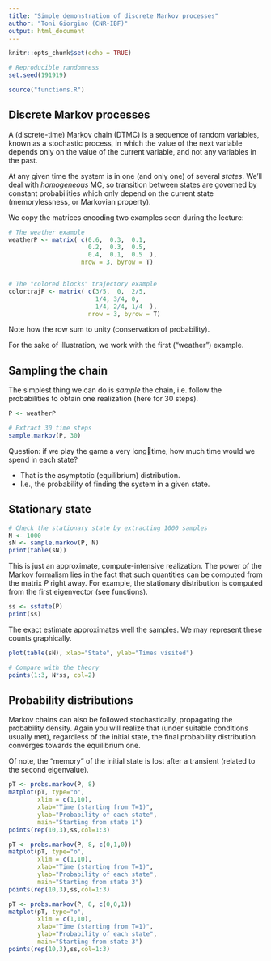 ```yaml
---
title: "Simple demonstration of discrete Markov processes"
author: "Toni Giorgino (CNR-IBF)"
output: html_document
---
```


```r
knitr::opts_chunk$set(echo = TRUE)

# Reproducible randomness
set.seed(191919)

source("functions.R")
```

## Discrete Markov processes

A (discrete-time) Markov chain (DTMC) is a sequence of random variables, known as a stochastic process, in which the value of the next variable depends only on the value of the current variable, and not any variables in the past.

At any given time the system is in one (and only one) of several *states*. We'll deal
with *homogeneous* MC, so transition between states are governed by constant probabilities which only depend on the current state (memorylessness, or Markovian property).

We copy the matrices encoding two examples seen during the lecture:

```r

# The weather example
weatherP <- matrix( c(0.6,  0.3,  0.1,
                      0.2,  0.3,  0.5,
                      0.4,  0.1,  0.5  ), 
                    nrow = 3, byrow = T)


# The "colored blocks" trajectory example
colortrajP <- matrix( c(3/5,  0,  2/5,
                        1/4, 3/4, 0,
                        1/4, 2/4, 1/4  ), 
                      nrow = 3, byrow = T)
```

Note how the row sum to unity (conservation of probability).

For the sake of illustration, we work with the first ("weather") example.


## Sampling the chain

The simplest thing we can do is *sample* the chain, i.e.
follow the probabilities to obtain one realization (here for 30 steps).

```r
P <- weatherP

# Extract 30 time steps
sample.markov(P, 30)

```


Question: if we play the game a very longtime, how much time would we spend in each state?

* That is the asymptotic (equilibrium) distribution.
* I.e., the probability of finding the system in a given state.


## Stationary state

```r
# Check the stationary state by extracting 1000 samples
N <- 1000
sN <- sample.markov(P, N)
print(table(sN))
```

This is just an approximate, compute-intensive 
realization. The power of the Markov formalism lies
in the fact that such quantities can be computed from
the matrix *P* right away. For example,
the stationary distribution is computed
from the first eigenvector (see functions).

```r
ss <- sstate(P)
print(ss)
```

The exact estimate approximates well the samples.
We may represent these counts graphically.

```r
plot(table(sN), xlab="State", ylab="Times visited")

# Compare with the theory
points(1:3, N*ss, col=2)
```


## Probability distributions

Markov chains can also be followed stochastically,
propagating the probability density. Again you will realize
that (under suitable conditions usually met), regardless 
of the initial state, the final probability distribution
converges towards the equilibrium one.

Of note, the "memory" of the initial state is lost after
a transient (related to the second eigenvalue).

```r

pT <- probs.markov(P, 8)
matplot(pT, type="o", 
        xlim = c(1,10),
        xlab="Time (starting from T=1)", 
        ylab="Probability of each state",
        main="Starting from state 1")
points(rep(10,3),ss,col=1:3)

pT <- probs.markov(P, 8, c(0,1,0))
matplot(pT, type="o", 
        xlim = c(1,10),
        xlab="Time (starting from T=1)", 
        ylab="Probability of each state",
        main="Starting from state 3")
points(rep(10,3),ss,col=1:3)

pT <- probs.markov(P, 8, c(0,0,1))
matplot(pT, type="o", 
        xlim = c(1,10),
        xlab="Time (starting from T=1)", 
        ylab="Probability of each state",
        main="Starting from state 3")
points(rep(10,3),ss,col=1:3)

```
